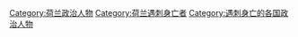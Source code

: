 [[Category:荷兰政治人物|Category:荷兰政治人物]]
[[Category:荷兰遇刺身亡者|Category:荷兰遇刺身亡者]]
[[Category:遇刺身亡的各国政治人物|Category:遇刺身亡的各国政治人物]]